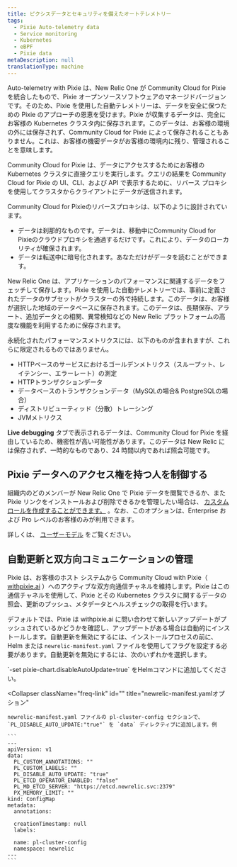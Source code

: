 ```yaml
---
title: ピクシスデータとセキュリティを備えたオートテレメトリー
tags:
  - Pixie Auto-telemetry data
  - Service monitoring
  - Kubernetes
  - eBPF
  - Pixie data
metaDescription: null
translationType: machine
---
```


Auto-telemetry with Pixie は、New Relic One が Community Cloud for Pixie を統合したもので、Pixie オープンソースソフトウェアのマネージドバージョンです。そのため、Pixie を使用した自動テレメトリーは、データを安全に保つための Pixie のアプローチの恩恵を受けます。Pixie が収集するデータは、完全にお客様の Kubernetes クラスタ内に保存されます。このデータは、お客様の環境の外には保存されず、Community Cloud for Pixie によって保存されることもありません。これは、お客様の機密データがお客様の環境内に残り、管理されることを意味します。

Community Cloud for Pixie は、データにアクセスするためにお客様の Kubernetes クラスタに直接クエリを実行します。クエリの結果を Community Cloud for Pixie の UI、CLI、および API で表示するために、リバース プロキシを使用してクラスタからクライアントにデータが送信されます。

Community Cloud for Pixieのリバースプロキシは、以下のように設計されています。

* データは刹那的なものです。データは、移動中にCommunity Cloud for Pixieのクラウドプロキシを通過するだけです。これにより、データのローカリティが確保されます。
* データは転送中に暗号化されます。あなただけがデータを読むことができます。

New Relic One は、アプリケーションのパフォーマンスに関連するデータをフェッチして保存します。Pixie を使用した自動テレメトリーでは、事前に定義されたデータのサブセットがクラスターの外で持続します。このデータは、お客様が選択した地域のデータベースに保存されます。このデータは、長期保存、アラート、追加データとの相関、異常検知などの New Relic プラットフォームの高度な機能を利用するために保存されます。

永続化されたパフォーマンスメトリクスには、以下のものが含まれますが、これらに限定されるものではありません。

* HTTPベースのサービスにおけるゴールデンメトリクス（スループット、レイテンシー、エラーレート）の測定
* HTTPトランザクションデータ
* データベースのトランザクションデータ（MySQLの場合& PostgreSQLの場合）
* ディストリビューティッド（分散）トレーシング
* JVMメトリクス

**Live debugging** タブで表示されるデータは、Community Cloud for Pixie を経由しているため、機密性が高い可能性があります。このデータは New Relic には保存されず、一時的なものであり、24 時間以内であれば照会可能です。

## Pixie データへのアクセス権を持つ人を制御する

組織内のどのメンバーが New Relic One で Pixie データを閲覧できるか、また Pixie リンクをインストールおよび削除できるかを管理したい場合は、 [カスタムロールを作成することができます。](/docs/accounts/accounts-billing/new-relic-one-user-management/tutorial-add-new-user-groups-roles-new-relic-one-user-model/#roles) 。なお、このオプションは、Enterprise および Pro レベルのお客様のみが利用できます。

詳しくは、 [ユーザーモデル](/docs/accounts/original-accounts-billing/original-product-based-pricing/overview-user-models) をご覧ください。

## 自動更新と双方向コミュニケーションの管理

Pixie は、お客様のホスト システムから Community Cloud with Pixie（ [withpixie.ai](https://work.withpixie.ai/) ）へのアクティブな双方向通信チャネルを維持します。Pixie はこの通信チャネルを使用して、Pixie とその Kubernetes クラスタに関するデータの照会、更新のプッシュ、メタデータとヘルスチェックの取得を行います。

デフォルトでは、Pixie は withpixie.ai に問い合わせて新しいアップデートがプッシュされているかどうかを確認し、アップデートがある場合は自動的にインストールします。自動更新を無効にするには、インストールプロセスの前に、Helm または `newrelic-manifest.yaml` ファイルを使用してフラグを設定する必要があります。自動更新を無効にするには、次のいずれかを選択します。

<CollapserGroup>
  <Collapser
    className="freq-link"
    id=""
    title="ヘルムオプション"
  >
    `-set pixie-chart.disableAutoUpdate=true` をHelmコマンドに追加してください。
  </Collapser>

  <Collapser
    className="freq-link"
    id=""
    title="newrelic-manifest.yamlオプション"
  >
    newrelic-manifest.yaml ファイルの pl-cluster-config セクションで、 `PL_DISABLE_AUTO_UPDATE:"true"` を `data` ディレクティブに追加します。例

    ```
    ---
    apiVersion: v1
    data:
      PL_CUSTOM_ANNOTATIONS: ""
      PL_CUSTOM_LABELS: ""
      PL_DISABLE_AUTO_UPDATE: "true"
      PL_ETCD_OPERATOR_ENABLED: "false"
      PL_MD_ETCD_SERVER: "https://etcd.newrelic.svc:2379"
      PX_MEMORY_LIMIT: ""
    kind: ConfigMap
    metadata:
      annotations:

      creationTimestamp: null
      labels:

      name: pl-cluster-config
      namespace: newrelic
    ---
    ```
  </Collapser>
</CollapserGroup>